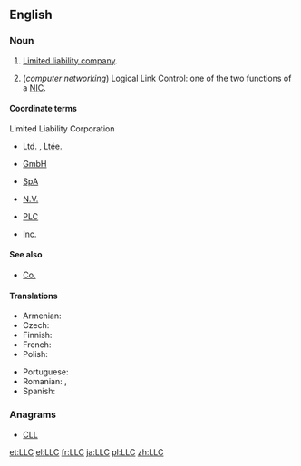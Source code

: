 ==English==
{{wikipedia}}

===Noun===
{{en-noun}}

# {{context|business|legal|lang=en}} [[limited liability company|Limited liability company]].
# (''computer networking'') Logical Link Control: one of the two functions of a [[NIC]].

====Coordinate terms====
; Limited Liability Corporation
* {{sense|Canada}} [[Ltd.]] {{qualifier|English}} , [[Ltée.]] {{qualifier|French}}
* {{sense|Germany}} [[GmbH]] {{qualifier|German}}
* {{sense|Italy}} [[SpA]] {{qualifier|Italian}}
* {{sense|Netherlands}} [[N.V.]] {{qualifier|Dutch}}
* {{sense|UK}} [[PLC]] {{qualifier|English}}
* {{sense|USA}} [[Inc.]] {{qualifier|English}}

====See also====
* [[Co.]]

====Translations====
{{trans-top|Limited Liability Company}}
* Armenian: {{t|hy|ՍՊԸ}}
* Czech: {{t|cs|s r.o.}}
* Finnish: {{t|fi|Oy}}
* French: {{t|fr|S.A.R.L.}}
* Polish: {{t+|pl|sp. z o.o.}}
{{trans-mid}}
* Portuguese: {{t|pt|Ltda.}}<!-- [[Limitada]] -->
* Romanian: {{t|ro|SRL}}, {{t|ro|S.R.L.}}
* Spanish: {{t|es|SRL}}
{{trans-bottom}}

===Anagrams===
* [[CLL#English|CLL]]

[[et:LLC]]
[[el:LLC]]
[[fr:LLC]]
[[ja:LLC]]
[[pl:LLC]]
[[zh:LLC]]